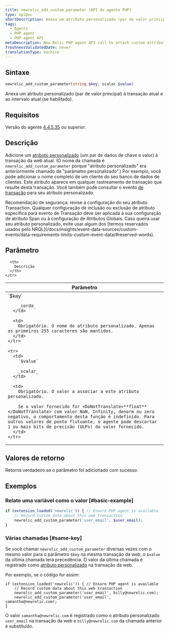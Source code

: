 ```yaml
---
title: newrelic_add_custom_parameter (API do agente PHP)
type: apiDoc
shortDescription: Anexa um atributo personalizado (par de valor principal) à transação atual e ao intervalo atual (se habilitado).
tags:
  - Agents
  - PHP agent
  - PHP agent API
metaDescription: New Relic PHP agent API call to attach custom attributes to your transaction data.
freshnessValidatedDate: never
translationType: machine
---
```


## Sintaxe

```php
newrelic_add_custom_parameter(string $key, scalar $value)
```

Anexa um atributo personalizado (par de valor principal) à transação atual e ao intervalo atual (se habilitado).

## Requisitos

Versão do agente [4.4.5.35](/docs/release-notes/agent-release-notes/php-release-notes/php-agent-44535) ou superior.

## Descrição

Adicione um [atributo personalizado](/docs/agents/manage-apm-agents/agent-data/collect-custom-attributes) (um par de dados de chave e valor) à transação da web atual. (O nome da chamada é `newrelic_add_custom_parameter` porque "atributo personalizado" era anteriormente chamado de "parâmetro personalizado".) Por exemplo, você pode adicionar o nome completo de um cliente do seu banco de dados de clientes. Este atributo aparece em qualquer rastreamento de transação que resulte desta transação. Você também pode consultar o evento [de transação](/docs/insights/explore-data/attributes/apm-default-attributes-insights) para seu atributo personalizado.

<Callout variant="important">
  Recomendação de segurança: revise a configuração do seu atributo Transaction. Qualquer configuração de inclusão ou exclusão de atributo específica para evento de Transação deve ser aplicada à sua configuração de atributo Span ou à configuração de Atributos Globais.
</Callout>

<Callout variant="important">
  Caso queira usar seu atributo personalizado, evite usar algum dos [termos reservados usados pelo NRQL](/docs/insights/event-data-sources/custom-events/data-requirements-limits-custom-event-data/#reserved-words).
</Callout>

## Parâmetro

<table>
  <thead>
    <tr>
      <th width="25%">
        Parâmetro
      </th>

      <th>
        Descrição
      </th>
    </tr>
  </thead>

  <tbody>
    <tr>
      <td>
        `$key`

        _corda_
      </td>

      <td>
        Obrigatório. O nome do atributo personalizado. Apenas os primeiros 255 caracteres são mantidos.
      </td>
    </tr>

    <tr>
      <td>
        `$value`

        _scalar_
      </td>

      <td>
        Obrigatório. O valor a associar a este atributo personalizado.

        Se o valor fornecido for <DoNotTranslate>**float**</DoNotTranslate> com valor NaN, Infinity, denorm ou zero negativo, o comportamento desta função é indefinido. Para outros valores de ponto flutuante, o agente pode descartar 1 ou mais bits de precisão (ULPs) do valor fornecido.
      </td>
    </tr>
  </tbody>
</table>

## Valores de retorno

Retorna verdadeiro se o parâmetro foi adicionado com sucesso.

## Exemplos

### Relate uma variável como o valor [#basic-example]

```php
if (extension_loaded('newrelic')) { // Ensure PHP agent is available
    // Record custom data about this web transaction
    newrelic_add_custom_parameter('user_email', $user_email);
}
```

### Várias chamadas [#same-key]

Se você chamar `newrelic_add_custom_parameter` diversas vezes com o mesmo valor para o parâmetro `$key` na mesma transação da web, o `$value` da última chamada terá precedência. O valor da última chamada é registrado como [atributo personalizado](/docs/agents/manage-apm-agents/agent-data/collect-custom-attributes/) na transação da web.

Por exemplo, se o código for assim:

```
if (extension_loaded('newrelic')) { // Ensure PHP agent is available
    // Record custom data about this web transaction
    newrelic_add_custom_parameter('user_email', billy@newrelic.com);
    newrelic_add_custom_parameter('user_email', samantha@newrelic.com);
}
```

O valor `samantha@newrelic.com` é registrado como o atributo personalizado `user_email` na transação da web e `billy@newrelic.com` da chamada anterior é substituído.